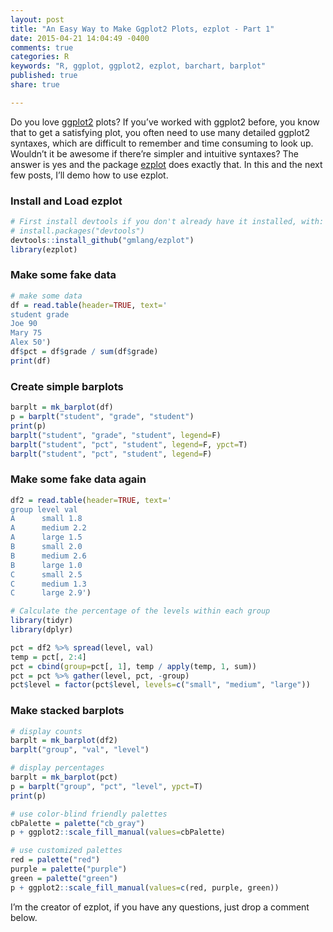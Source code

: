 ```yaml
---
layout: post
title: "An Easy Way to Make Ggplot2 Plots, ezplot - Part 1"
date: 2015-04-21 14:04:49 -0400
comments: true
categories: R
keywords: "R, ggplot, ggplot2, ezplot, barchart, barplot"
published: true
share: true

---
```


Do you love [ggplot2](http://ggplot2.org) plots? If you've worked with ggplot2 before, you know that to get a satisfying plot, you often need to use many detailed ggplot2 syntaxes, which are difficult to remember and time consuming to look up. Wouldn't it be awesome if there're simpler and intuitive syntaxes? The answer is yes and the package [ezplot](https://github.com/gmlang/ezplot) does exactly that. In this and the next few posts, I'll demo how to use ezplot.

### Install and Load ezplot
```r
# First install devtools if you don't already have it installed, with:
# install.packages("devtools")
devtools::install_github("gmlang/ezplot")
library(ezplot)
```

### Make some fake data
```r
# make some data
df = read.table(header=TRUE, text='
student grade
Joe 90
Mary 75
Alex 50')
df$pct = df$grade / sum(df$grade)
print(df)
```

### Create simple barplots
```r
barplt = mk_barplot(df)
p = barplt("student", "grade", "student") 
print(p)
barplt("student", "grade", "student", legend=F) 
barplt("student", "pct", "student", legend=F, ypct=T) 
barplt("student", "pct", "student", legend=F)
```

### Make some fake data again
```r
df2 = read.table(header=TRUE, text='
group level val
A      small 1.8
A      medium 2.2
A      large 1.5
B      small 2.0
B      medium 2.6
B      large 1.0
C      small 2.5
C      medium 1.3
C      large 2.9')

# Calculate the percentage of the levels within each group
library(tidyr)
library(dplyr)

pct = df2 %>% spread(level, val)
temp = pct[, 2:4]
pct = cbind(group=pct[, 1], temp / apply(temp, 1, sum))
pct = pct %>% gather(level, pct, -group)
pct$level = factor(pct$level, levels=c("small", "medium", "large"))
```

### Make stacked barplots
```r
# display counts
barplt = mk_barplot(df2)
barplt("group", "val", "level") 

# display percentages
barplt = mk_barplot(pct)
p = barplt("group", "pct", "level", ypct=T)
print(p)

# use color-blind friendly palettes
cbPalette = palette("cb_gray")
p + ggplot2::scale_fill_manual(values=cbPalette)

# use customized palettes
red = palette("red")
purple = palette("purple")
green = palette("green")
p + ggplot2::scale_fill_manual(values=c(red, purple, green))
```

I'm the creator of ezplot, if you have any questions, just drop a comment below. 